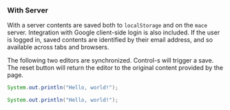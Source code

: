 
### With Server

<LoginButton />

With a server contents are saved both to `localStorage` and on the `mace` server.
Integration with Google client-side login is also included.
If the user is logged in, saved contents are identified by their email address, and so available across tabs and browsers.

The following two editors are synchronized.
Control-s will trigger a save.
The reset button will return the editor to the original content provided by the page.

```java play id=withserver
System.out.println("Hello, world!");
```

```java play id=withserver
System.out.println("Hello, world!");
```
